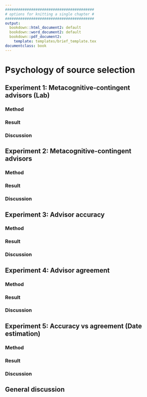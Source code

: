 ```yaml
---
#########################################
# options for knitting a single chapter #
#########################################
output:
  bookdown::html_document2: default
  bookdown::word_document2: default
  bookdown::pdf_document2:
    template: templates/brief_template.tex
documentclass: book
---
```


# Psychology of source selection {#chapter-advisor-choice}
\minitoc

<!-- Presentation of the experiments (may want different subsections for each experiment and an extra one for the general discussion). -->

## Experiment 1: Metacognitive-contingent advisors (Lab)

### Method

### Result

### Discussion

## Experiment 2: Metacognitive-contingent advisors
 
### Method

### Result

### Discussion

## Experiment 3: Advisor accuracy

### Method

### Result

### Discussion

## Experiment 4: Advisor agreement

### Method

### Result

### Discussion

## Experiment 5: Accuracy vs agreement (Date estimation)

### Method

### Result

### Discussion

## General discussion